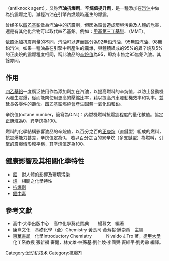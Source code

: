 {{NoteTA
|1=zh-hans:抗爆剂;zh-hant:抗震劑;
}}
{{Distinguish|代鉛劑}}

{{地區用詞|cn=抗爆剂|tw=抗震劑|as=稱為}}（antiknock agent），又称'''汽油抗爆劑'''、'''辛烷值提升劑'''，是一種添加在[[汽油|汽油]]中做為抗震爆之用，減輕汽油在引擎內燃燒時產生的爆震。

曾经多以[[四乙基鉛|四乙基鉛]]做為汽油中的抗震劑，但因為鉛會造成環境污染及人體的危害，還是有其他化合物可以取代四乙基鉛。例如：[[甲基第三丁基醚|甲基第三丁基醚]]、{{Tsl|en|Methylcyclopentadienyl manganese tricarbonyl|甲基環戊二烯三羰基錳}}（MMT）。

依照添加抗震劑量的不同，汽油可以進而區分為92無鉛汽油、95無鉛汽油、98無鉛汽油。如果一種油品在引擎中所產生的震爆，與體積組成的95%的異辛烷及5%的正庚烷的震爆程度相同，稱此油品的[[辛烷值|辛烷值]]為95，即為市售之95無鉛汽油。其餘亦同。

== 作用 ==

[[四乙基鉛|四乙基鉛]]一度廣泛使用作為添加劑加在汽油，以提高燃料的辛烷值，以防止發動機內發生震爆，從而能夠使用更高的壓縮比率，藉以提高汽車發動機效率和功率。並延長各零件的壽命。四乙基鉛燃燒會產生固體一氧化鉛和鉛。

辛烷值(octane number，簡寫為O.N.)：內燃機燃料抗爆震程度的量化數值。協定正庚烷為0，異辛烷為100。

燃料的化學結構影響油品的辛烷值，以百分之百的[[正庚烷|正庚烷]]（直鏈型）組成的燃料，抗震爆能力甚差，辛烷值定為0。
若以百分之百的異辛烷（多支鏈型）為燃料，引擎的震爆情形較平穩，其辛烷值定為100。

== 健康影響及其相關化學特性 ==

* [[鉛|鉛]]　對人體的影響及環境污染
* [[烷|烷]]　相關之化學特性
* [[抗爆劑|抗爆劑]]
* [[鉛中毒|鉛中毒]]

== 參考文獻 ==

* 高中‧大學出版中心　高中化學葵花寶典　　楊慕文　編著
* 康熹文化　基礎化學（全）Chemistry   黃長司‧黃芳裕‧鍾崇燊　主編
* [[東華書局|東華書局]]　化學Introductory Chemistry　　　 Nivaldo J.Tro 著，[[逢甲大學|逢甲大學]]化工系教授 張新福 審閱，林文雄‧林孫基‧劉仁煥‧李國興‧竇維平‧劉秀齡 編譯。
{{stub}}
[[Category:发动机技术|Category:发动机技术]]
[[Category:抗爆剂|Category:抗爆剂]]